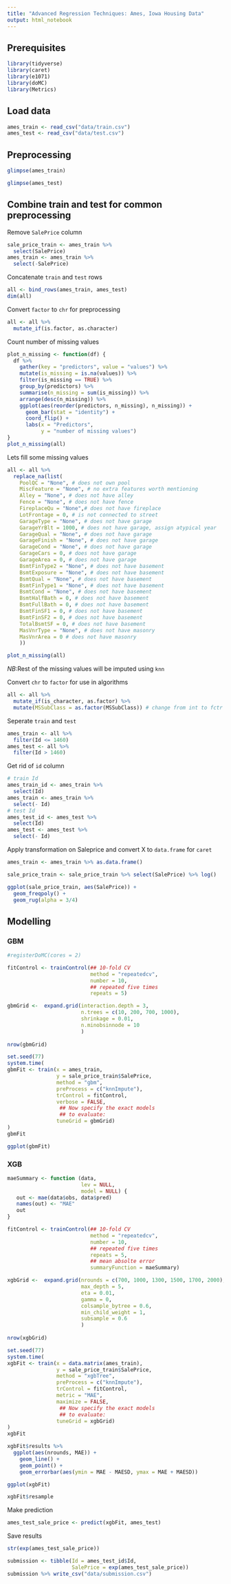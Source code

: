 ```yaml
---
title: "Advanced Regression Techniques: Ames, Iowa Housing Data"
output: html_notebook
---
```


## Prerequisites

```r
library(tidyverse)
library(caret)
library(e1071)
library(doMC)
library(Metrics)
```

## Load data

```r
ames_train <- read_csv("data/train.csv")
ames_test <- read_csv("data/test.csv")
```

## Preprocessing

```r
glimpse(ames_train)
```

```r
glimpse(ames_test)
```

## Combine train and test for common preprocessing

Remove `SalePrice` column
```r
sale_price_train <- ames_train %>% 
  select(SalePrice)
ames_train <- ames_train %>% 
  select(-SalePrice)
```

Concatenate `train` and `test` rows

```r
all <- bind_rows(ames_train, ames_test)
dim(all)
```

Convert `factor` to `chr` for preprocessing

```r
all <- all %>% 
  mutate_if(is.factor, as.character)
```


Count number of missing values

```r
plot_n_missing <- function(df) {
  df %>% 
    gather(key = "predictors", value = "values") %>% 
    mutate(is_missing = is.na(values)) %>% 
    filter(is_missing == TRUE) %>% 
    group_by(predictors) %>% 
    summarise(n_missing = sum(is_missing)) %>%
    arrange(desc(n_missing)) %>% 
    ggplot(aes(reorder(predictors, n_missing), n_missing)) +
      geom_bar(stat = "identity") +
      coord_flip() +
      labs(x = "Predictors", 
           y = "number of missing values")
}
plot_n_missing(all)
```

Lets fill some missing values 

```r
all <- all %>%
  replace_na(list(
    PoolQC = "None", # does not own pool
    MiscFeature = "None", # no extra features worth mentioning
    Alley = "None", # does not have alley
    Fence = "None", # does not have fence
    FireplaceQu = "None",# does not have fireplace
    LotFrontage = 0, # is not connected to street
    GarageType = "None", # does not have garage
    GarageYrBlt = 1000, # does not have garage, assign atypical year
    GarageQual = "None", # does not have garage
    GarageFinish = "None", # does not have garage
    GarageCond = "None", # does not have garage
    GarageCars = 0, # does not have garage
    GarageArea = 0, # does not have garage
    BsmtFinType2 = "None", # does not have basement
    BsmtExposure = "None", # does not have basement
    BsmtQual = "None", # does not have basement
    BsmtFinType1 = "None", # does not have basement
    BsmtCond = "None", # does not have basement
    BsmtHalfBath = 0, # does not have basement
    BsmtFullBath = 0, # does not have basement
    BsmtFinSF1 = 0, # does not have basement
    BsmtFinSF2 = 0, # does not have basement
    TotalBsmtSF = 0, # does not have basement
    MasVnrType = "None", # does not have masonry
    MasVnrArea = 0 # does not have masonry
    )) 

plot_n_missing(all)
```

*NB*:Rest of the missing values will be imputed using `knn`

Convert `chr` to `factor` for use in algorithms

```r
all <- all %>% 
  mutate_if(is_character, as.factor) %>% 
  mutate(MSSubClass = as.factor(MSSubClass)) # change from int to fctr
```

Seperate `train` and `test`
```r
ames_train <- all %>% 
  filter(Id <= 1460)
ames_test <- all %>%
  filter(Id > 1460)
```


Get rid of `id` column
```r
# train Id
ames_train_id <- ames_train %>% 
  select(Id)
ames_train <- ames_train %>%
  select(- Id)
# test Id
ames_test_id <- ames_test %>% 
  select(Id)
ames_test <- ames_test %>% 
  select(- Id)
```


Apply transformation on Saleprice and convert X to `data.frame` for `caret`

```r
ames_train <- ames_train %>% as.data.frame()

sale_price_train <- sale_price_train %>% select(SalePrice) %>% log()

ggplot(sale_price_train, aes(SalePrice)) +
  geom_freqpoly() +
  geom_rug(alpha = 3/4)
```



## Modelling

### GBM

```r
#registerDoMC(cores = 2)

fitControl <- trainControl(## 10-fold CV
                           method = "repeatedcv",
                           number = 10,
                           ## repeated five times
                           repeats = 5)

gbmGrid <-  expand.grid(interaction.depth = 3,
                        n.trees = c(10, 200, 700, 1000), 
                        shrinkage = 0.01,
                        n.minobsinnode = 10
                        )
                        
nrow(gbmGrid)

set.seed(77)
system.time(
gbmFit <- train(x = ames_train, 
                y = sale_price_train$SalePrice,
                method = "gbm", 
                preProcess = c("knnImpute"),
                trControl = fitControl,
                verbose = FALSE, 
                 ## Now specify the exact models 
                 ## to evaluate:
                tuneGrid = gbmGrid)
)
gbmFit
```

```r
ggplot(gbmFit)
```

### XGB


```r

maeSummary <- function (data,
                        lev = NULL,
                        model = NULL) {
   out <- mae(data$obs, data$pred)  
   names(out) <- "MAE"
   out
}

fitControl <- trainControl(## 10-fold CV
                           method = "repeatedcv",
                           number = 10,
                           ## repeated five times
                           repeats = 5,
                           ## mean absolte error
                           summaryFunction = maeSummary)

xgbGrid <-  expand.grid(nrounds = c(700, 1000, 1300, 1500, 1700, 2000),
                        max_depth = 5,
                        eta = 0.01,
                        gamma = 0,
                        colsample_bytree = 0.6,
                        min_child_weight = 1,
                        subsample = 0.6
                        )
                        
nrow(xgbGrid)

set.seed(77)
system.time(
xgbFit <- train(x = data.matrix(ames_train), 
                y = sale_price_train$SalePrice,
                method = "xgbTree", 
                preProcess = c("knnImpute"),
                trControl = fitControl,
                metric = "MAE",
                maximize = FALSE,
                 ## Now specify the exact models 
                 ## to evaluate:
                tuneGrid = xgbGrid)
)
xgbFit
```


```r
xgbFit$results %>% 
  ggplot(aes(nrounds, MAE)) +
    geom_line() +
    geom_point() +
    geom_errorbar(aes(ymin = MAE - MAESD, ymax = MAE + MAESD))
```

```r
ggplot(xgbFit)
```

```r
xgbFit$resample
```


Make prediction

```r
ames_test_sale_price <- predict(xgbFit, ames_test)
```

Save results
```r
str(exp(ames_test_sale_price))
```


```r
submission <- tibble(Id = ames_test_id$Id,
                     SalePrice = exp(ames_test_sale_price))
submission %>% write_csv("data/submission.csv")
```

